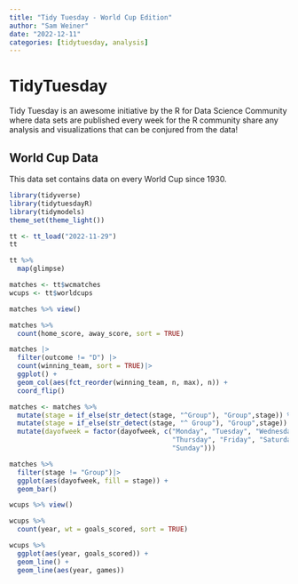 ```yaml
---
title: "Tidy Tuesday - World Cup Edition"
author: "Sam Weiner"
date: "2022-12-11"
categories: [tidytuesday, analysis]
---
```


# TidyTuesday

Tidy Tuesday is an awesome initiative by the R for Data Science Community where data sets are published every week for the R community share any analysis and visualizations that can be conjured from the data!

## World Cup Data

This data set contains data on every World Cup since 1930.

```r
library(tidyverse)
library(tidytuesdayR)
library(tidymodels)
theme_set(theme_light())
```

```r

tt <- tt_load("2022-11-29")
tt
```

```r

tt %>% 
  map(glimpse)

```

```r
matches <- tt$wcmatches
wcups <- tt$worldcups

matches %>% view()

matches %>% 
  count(home_score, away_score, sort = TRUE)
```


```r
matches |> 
  filter(outcome != "D") |>
  count(winning_team, sort = TRUE)|>
  ggplot() +
  geom_col(aes(fct_reorder(winning_team, n, max), n)) + 
  coord_flip()
```


```r
matches <- matches %>% 
  mutate(stage = if_else(str_detect(stage, "^Group"), "Group",stage)) %>% 
  mutate(stage = if_else(str_detect(stage, "^ Group"), "Group",stage)) %>% 
  mutate(dayofweek = factor(dayofweek, c("Monday", "Tuesday", "Wednesday",
                                         "Thursday", "Friday", "Saturday", 
                                         "Sunday")))

```

```r
matches %>%
  filter(stage != "Group")|>
  ggplot(aes(dayofweek, fill = stage)) + 
  geom_bar()
```

```r
wcups %>% view()

wcups %>% 
  count(year, wt = goals_scored, sort = TRUE)

wcups %>% 
  ggplot(aes(year, goals_scored)) +
  geom_line() +
  geom_line(aes(year, games))


```
